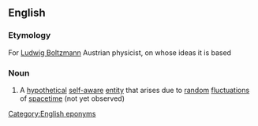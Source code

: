 ==English==

===Etymology===
For [[w:Ludwig Boltzmann|Ludwig Boltzmann]] Austrian physicist, on whose ideas it is based

===Noun===
{{wikipedia}}
{{en-noun|head=[[Boltzmann]] [[brain]]}}

# {{context|physics|lang=en}} A [[hypothetical]] [[self-aware]] [[entity]] that arises due to [[random]] [[fluctuation]]s of [[spacetime]] (not yet observed)

[[Category:English eponyms]]